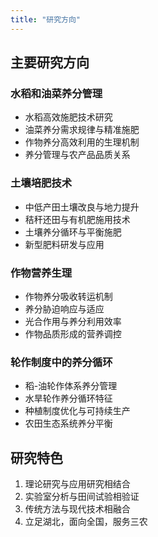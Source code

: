 ---
title: "研究方向"
---

## 主要研究方向

### 水稻和油菜养分管理
- 水稻高效施肥技术研究
- 油菜养分需求规律与精准施肥
- 作物养分高效利用的生理机制
- 养分管理与农产品品质关系

### 土壤培肥技术  
- 中低产田土壤改良与地力提升
- 秸秆还田与有机肥施用技术
- 土壤养分循环与平衡施肥
- 新型肥料研发与应用

### 作物营养生理
- 作物养分吸收转运机制
- 养分胁迫响应与适应
- 光合作用与养分利用效率
- 作物品质形成的营养调控

### 轮作制度中的养分循环
- 稻-油轮作体系养分管理
- 水旱轮作养分循环特征
- 种植制度优化与可持续生产
- 农田生态系统养分平衡

## 研究特色
1. 理论研究与应用研究相结合
2. 实验室分析与田间试验相验证  
3. 传统方法与现代技术相融合
4. 立足湖北，面向全国，服务三农
